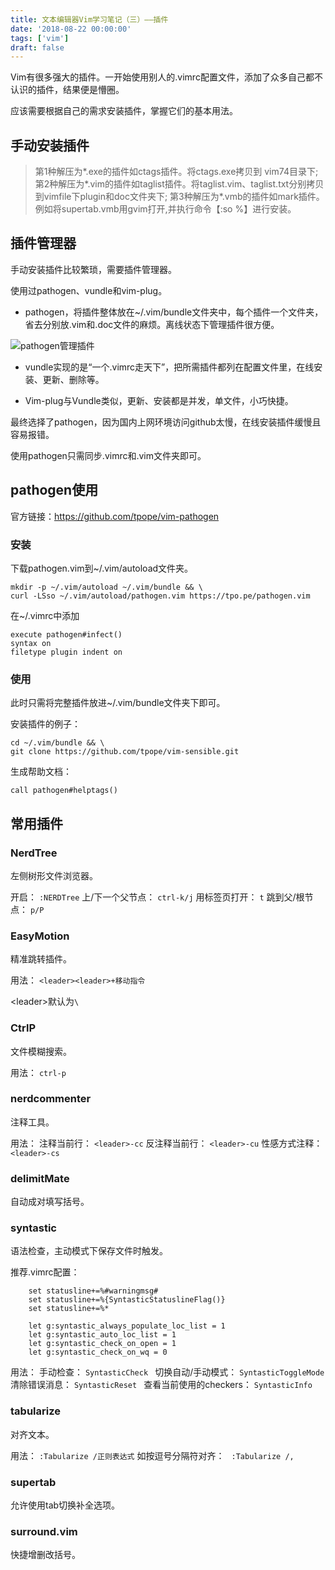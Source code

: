 ```yaml
---
title: 文本编辑器Vim学习笔记（三）——插件
date: '2018-08-22 00:00:00'
tags: ['vim']
draft: false
---
```


Vim有很多强大的插件。一开始使用别人的.vimrc配置文件，添加了众多自己都不认识的插件，结果便是懵圈。

应该需要根据自己的需求安装插件，掌握它们的基本用法。

## 手动安装插件

> 第1种解压为*.exe的插件如ctags插件。将ctags.exe拷贝到 vim74目录下;
> 第2种解压为*.vim的插件如taglist插件。将taglist.vim、taglist.txt分别拷贝到vimfile下plugin和doc文件夹下;
> 第3种解压为*.vmb的插件如mark插件。例如将supertab.vmb用gvim打开,并执行命令【:so %】进行安装。

## 插件管理器
手动安装插件比较繁琐，需要插件管理器。

使用过pathogen、vundle和vim-plug。

- pathogen，将插件整体放在~/.vim/bundle文件夹中，每个插件一个文件夹，省去分别放.vim和.doc文件的麻烦。离线状态下管理插件很方便。

![pathogen管理插件](/static/images/vim/vim3-1.png)

- vundle实现的是“一个.vimrc走天下”，把所需插件都列在配置文件里，在线安装、更新、删除等。

- Vim-plug与Vundle类似，更新、安装都是并发，单文件，小巧快捷。

最终选择了pathogen，因为国内上网环境访问github太慢，在线安装插件缓慢且容易报错。

使用pathogen只需同步.vimrc和.vim文件夹即可。

## pathogen使用
 官方链接：https://github.com/tpope/vim-pathogen

### 安装
下载pathogen.vim到~/.vim/autoload文件夹。
```
mkdir -p ~/.vim/autoload ~/.vim/bundle && \
curl -LSso ~/.vim/autoload/pathogen.vim https://tpo.pe/pathogen.vim
```

在~/.vimrc中添加
```
execute pathogen#infect()
syntax on
filetype plugin indent on
```

### 使用
此时只需将完整插件放进~/.vim/bundle文件夹下即可。

安装插件的例子：
```
cd ~/.vim/bundle && \
git clone https://github.com/tpope/vim-sensible.git
```

生成帮助文档：
```
call pathogen#helptags()
```

## 常用插件

### NerdTree
左侧树形文件浏览器。

开启：
`:NERDTree`
上/下一个父节点：
`ctrl-k/j`
用标签页打开：
`t`
跳到父/根节点：
`p/P`

### EasyMotion
精准跳转插件。

用法：
`<leader><leader>+移动指令`

\<leader>默认为`\`

### CtrlP
文件模糊搜索。

用法：
`ctrl-p`

### nerdcommenter
注释工具。

用法：
 注释当前行：
`<leader>-cc`
 反注释当前行：
`<leader>-cu`
 性感方式注释：
`<leader>-cs`

### delimitMate
自动成对填写括号。

### syntastic
语法检查，主动模式下保存文件时触发。

推荐.vimrc配置：
```
    set statusline+=%#warningmsg#
    set statusline+=%{SyntasticStatuslineFlag()}
    set statusline+=%*

    let g:syntastic_always_populate_loc_list = 1
    let g:syntastic_auto_loc_list = 1
    let g:syntastic_check_on_open = 1
    let g:syntastic_check_on_wq = 0
```

用法：
手动检查：
`SyntasticCheck `
切换自动/手动模式：
`SyntasticToggleMode `
清除错误消息：
`SyntasticReset `
查看当前使用的checkers：
`SyntasticInfo`

### tabularize
对齐文本。

用法：
`:Tabularize /正则表达式`
如按逗号分隔符对齐：
` :Tabularize /,`

### supertab
允许使用tab切换补全选项。

### surround.vim
快捷增删改括号。
